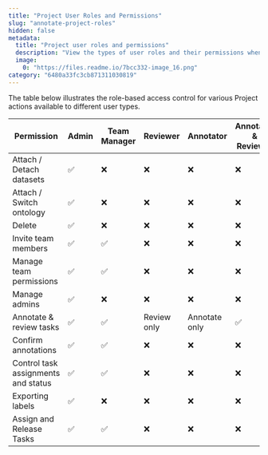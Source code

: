 ```yaml
---
title: "Project User Roles and Permissions"
slug: "annotate-project-roles"
hidden: false
metadata: 
  title: "Project user roles and permissions"
  description: "View the types of user roles and their permissions when working with annotation projects"
  image: 
    0: "https://files.readme.io/7bcc332-image_16.png"
category: "6480a33fc3cb871311030819"
---
```


The table below illustrates the role-based access control for various Project actions available to different user types. 


| Permission                                                | Admin | Team Manager | Reviewer    | Annotator     | Annotator & Reviewer |
|-----------------------------------------------------------|-------|--------------|-------------|---------------|----------------------|
| Attach / Detach datasets                                  | ✅     | ❌            | ❌           | ❌             | ❌                    |
| Attach / Switch ontology                                  | ✅     | ❌            | ❌           | ❌             | ❌                    |
| Delete                                                    | ✅     | ❌            | ❌           | ❌             | ❌                    |
| Invite team members                                       | ✅     | ✅            | ❌           | ❌             | ❌                    |
| Manage team permissions                                   | ✅     | ✅            | ❌           | ❌             | ❌                    |
| Manage admins                                             | ✅     | ❌            | ❌           | ❌             | ❌                    |
| Annotate & review tasks                                   | ✅     | ✅            | Review only | Annotate only | ✅                    |
| Confirm annotations                                       | ✅     | ✅            | ❌           | ❌             | ❌                    |
| Control task assignments and status                       | ✅     | ✅            | ❌           | ❌             | ❌                    |
| Exporting labels                                          | ✅     | ❌            | ❌           | ❌             | ❌                    |
| Assign and Release Tasks                                  | ✅     | ✅            | ❌           | ❌             | ❌                    |